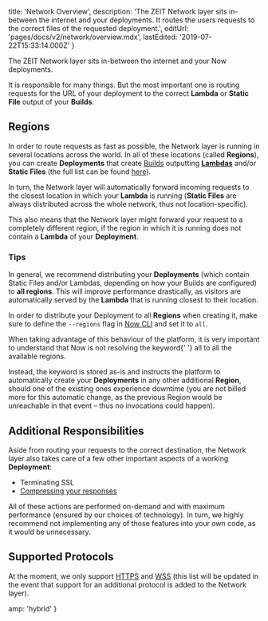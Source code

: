 
  title: 'Network Overview',
  description:
    'The ZEIT Network layer sits in-between the internet and your deployments. It routes the users requests to the correct files of the requested deployment.',
  editUrl: 'pages/docs/v2/network/overview.mdx',
  lastEdited: '2019-07-22T15:33:14.000Z'
}

The ZEIT Network layer sits in-between the internet and your Now deployments.

It is responsible for many things. But the most important one is routing requests for the URL of your deployment to the correct **Lambda** or **Static File** output of your **Builds**.

## Regions

In order to route requests as fast as possible, the Network layer is running in several locations across the world. In all of these locations (called **Regions**), you can create **Deployments** that create [Builds](/docs/v2/deployments/builds) outputting [**Lambdas**](/docs/v2/deployments/concepts/lambdas) and/or **Static Files** (the full list can be found [here](/docs/v2/platform/regions-and-providers)).

In turn, the Network layer will automatically forward incoming requests to the closest location in which your **Lambda** is running (**Static Files** are always distributed across the whole network, thus not location-specific).

This also means that the Network layer might forward your request to a completely different region, if the region in which it is running does not contain a **Lambda** of your **Deployment**.

### Tips

In general, we recommend distributing your **Deployments** (which contain Static Files and/or Lambdas, depending on how your Builds are configured) to **all regions**. This will improve performance drastically, as visitors are automatically served by the **Lambda** that is running closest to their location.

In order to distribute your Deployment to all **Regions** when creating it, make sure to define the `--regions` flag in [Now CLI](/docs/v2/getting-started/installation#now-cli) and set it to `all`.

<Note>
  When taking advantage of this behaviour of the platform, it is very important
  to understand that Now is not resolving the keyword{' '}
  <InlineCode>all</InlineCode> to all the available regions.
</Note>

Instead, the keyword is stored as-is and instructs the platform to automatically create your **Deployments** in any other additional **Region**, should one of the existing ones experience downtime (you are not billed more for this automatic change, as the previous Region would be unreachable in that event – thus no invocations could happen).

## Additional Responsibilities

Aside from routing your requests to the correct destination, the Network layer also takes care of a few other important aspects of a working **Deployment**:

- Terminating SSL
- [Compressing your responses](/docs/v2/network/compression)

All of these actions are performed on-demand and with maximum performance (ensured by our choices of technology). In turn, we highly recommend not implementing any of those features into your own code, as it would be unnecessary.

## Supported Protocols

At the moment, we only support [HTTPS](https://en.wikipedia.org/wiki/HTTPS) and [WSS](https://en.wikipedia.org/wiki/WebSocket) (this list will be updated in the event that support for an additional protocol is added to the Network layer).


  amp: 'hybrid'
}
